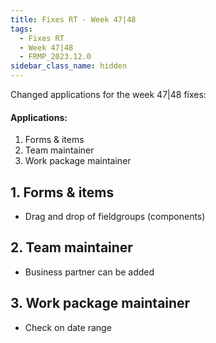 ```yaml
---
title: Fixes RT - Week 47|48
tags:
  - Fixes RT
  - Week 47|48
  - FRMP_2023.12.0
sidebar_class_name: hidden
---
```


Changed applications for the week 47|48 fixes:

#### Applications:

1. Forms & items
2. Team maintainer
3. Work package maintainer

## 1. Forms & items

- Drag and drop of fieldgroups (components)

## 2. Team maintainer

- Business partner can be added

## 3. Work package maintainer

- Check on date range